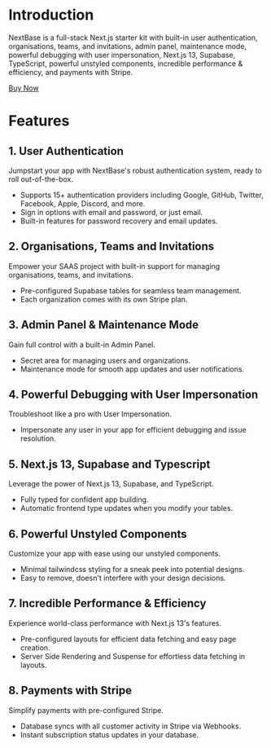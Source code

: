 # Introduction

NextBase is a full-stack Next.js starter kit with built-in user authentication, organisations, teams, and invitations, admin panel, maintenance mode, powerful debugging with user impersonation, Next.js 13, Supabase, TypeScript, powerful unstyled components, incredible performance & efficiency, and payments with Stripe.

[Buy Now](https://usenextbase.com)

# Features

## 1. User Authentication

Jumpstart your app with NextBase's robust authentication system, ready to roll out-of-the-box.

- Supports 15+ authentication providers including Google, GitHub, Twitter, Facebook, Apple, Discord, and more.
- Sign in options with email and password, or just email.
- Built-in features for password recovery and email updates.

## 2. Organisations, Teams and Invitations

Empower your SAAS project with built-in support for managing organisations, teams, and invitations.

- Pre-configured Supabase tables for seamless team management.
- Each organization comes with its own Stripe plan.

## 3. Admin Panel & Maintenance Mode

Gain full control with a built-in Admin Panel.

- Secret area for managing users and organizations.
- Maintenance mode for smooth app updates and user notifications.

## 4. Powerful Debugging with User Impersonation

Troubleshoot like a pro with User Impersonation.

- Impersonate any user in your app for efficient debugging and issue resolution.

## 5. Next.js 13, Supabase and Typescript

Leverage the power of Next.js 13, Supabase, and TypeScript.

- Fully typed for confident app building.
- Automatic frontend type updates when you modify your tables.

## 6. Powerful Unstyled Components

Customize your app with ease using our unstyled components.

- Minimal tailwindcss styling for a sneak peek into potential designs.
- Easy to remove, doesn't interfere with your design decisions.

## 7. Incredible Performance & Efficiency

Experience world-class performance with Next.js 13's features.

- Pre-configured layouts for efficient data fetching and easy page creation.
- Server Side Rendering and Suspense for effortless data fetching in layouts.

## 8. Payments with Stripe

Simplify payments with pre-configured Stripe.

- Database syncs with all customer activity in Stripe via Webhooks.
- Instant subscription status updates in your database.
